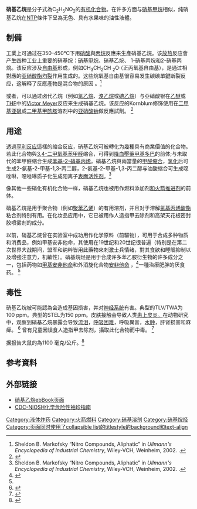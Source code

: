 {{chembox
|Verifiedfields=changed|IUPACName=硝基乙烷
|SystematicName=|OtherNames=|ImageName1=Nitroethane|Watchedfields=changed|ImageSize2=150px|ImageFile2=Nitroethane-3D-balls.png|ImageFileR1=Nitroethane-2D-flat.png|ImageFileR1_Ref={{chemboximage|correct|??}}|ImageFileL1=Nitroethane-2D-skeletal.png|ImageFile=|ImageFileL1_Ref={{chemboximage|correct|??}}|Name=硝基乙烷|verifiedrevid=415867396
|Section7={{Chembox Hazards
| ExternalSDS = [https://fscimage.fishersci.com/msds/65832.htm MSDS at fishersci.com]
| MainHazards = 可燃；有害
| FlashPtC = 28
| GHSPictograms = {{GHS02}} {{GHS06}} {{GHS08}}
| GHSSignalWord = '''危险'''
| HPhrases = {{H-phrases|226|302|315|331|341|412}}
| PPhrases = {{P-phrases|210|261|312|301|330|304|340|312|370|378|403+233}}
| NFPA-F = 3
| NFPA-H = 2
| NFPA-R = 3
| IDLH = 1000 ppm<ref name=PGCH>{{PGCH|0453}}</ref>
| LC50 = 5000 ppm (rabbit, 2 hr)<ref name=IDLH>{{IDLH|79243|Nitroethane}}</ref>
| REL = TWA 100 ppm (310 mg/m<sup>3</sup>)<ref name=PGCH/>
| PEL = TWA 100 ppm (310 mg/m<sup>3</sup>)<ref name=PGCH/>
| ExploLimits = 3.4%-?<ref name=PGCH/>
| LCLo = 6250 ppm (mouse, 2 hr)<ref name=PGCH>{{PGCH|0453}}</ref>
  }}
|Section2={{Chembox Properties
| C = 2 | H = 5 | N = 1 | O = 2
| Density = 1.054 g/cm<sup>3</sup>
| Solubility = 4.6 g/100 mL（20 °C）
| MeltingPtC = -90
| BoilingPtC = 115.0
| BoilingPt_notes =
| Viscosity = 6.77 [[泊_(單位)|泊]]（20 °C）
| VaporPressure = 21 mmHg (25 °C)<ref name=PGCH/>
| pKa = 16.7<ref name=uwisconsin>{{cite web|last1=Reich|first1=Hans|title=Bordwell pKa table: "Nitroalkanes"|url=http://www.chem.wisc.edu/areas/reich/pkatable/|website=University of Wisconsin Chemistry Department|accessdate=2016-01-17|archive-date=2008-10-09|archive-url=https://web.archive.org/web/20081009060809/http://www.chem.wisc.edu/areas/reich/pkatable/|dead-url=no}}</ref><ref name=walterjacs>{{cite journal|last1=Matthews|first1=Walter|title=Equilibrium acidities of carbon acids. VI. Establishment of an absolute scale of acidities in dimethyl sulfoxide solution|journal=Journal of the American Chemical Society|date=1975|volume=97|issue=24|page=7006|doi=10.1021/ja00857a010|display-authors=etal}}</ref>
| MagSus = -35.4·10<sup>−6</sup> cm<sup>3</sup>/mol
  }}
|Section1={{Chembox Identifiers
| ChEBI_Ref = {{ebicite|changed|EBI}}
| ChEBI = 16268
| SMILES = CC[N+](=O)[O-]
| ChemSpiderID_Ref = {{chemspidercite|correct|chemspider}}
| ChemSpiderID = 6338
| PubChem = 6587
| KEGG_Ref = {{keggcite|correct|kegg}}
| KEGG = C01837
| InChI = 1/C2H5NO2/c1-2-3(4)5/h2H2,1H3
| InChIKey = MCSAJNNLRCFZED-UHFFFAOYAB
| ChEMBL_Ref = {{ebicite|correct|EBI}}
| ChEMBL = 15625
| StdInChI_Ref = {{stdinchicite|correct|chemspider}}
| StdInChI = 1S/C2H5NO2/c1-2-3(4)5/h2H2,1H3
| StdInChIKey_Ref = {{stdinchicite|correct|chemspider}}
| StdInChIKey = MCSAJNNLRCFZED-UHFFFAOYSA-N
| CASNo = 79-24-3
| CASNo_Ref = {{cascite|correct|CAS}}
| UNII_Ref = {{fdacite|correct|FDA}}
| UNII = 6KEL3ZAU0V
| RTECS = KI5600000
| UNNumber = UN 2842
  }}
|Section8={{Chembox Related
| Function = [[硝基化合物|硝基化合物]]
| OtherFunctn = [[1-硝基丙烷|1-硝基丙烷]]<br />[[2-硝基丙烷|2-硝基丙烷]]
| OtherCpds = [[亞硝酸乙酯|亞硝酸乙酯]]
  }}
}}


'''硝基乙烷'''是分子式為C<sub>2</sub>H<sub>5</sub>NO<sub>2</sub>的[[有机化合物|有机化合物]]。在许多方面与[[硝基甲烷|硝基甲烷]]相似，纯硝基乙烷在[[一般条件|NTP]]條件下呈為无色、具有水果味的油性液體。

== 制備 ==
工業上可通过在350–450°C下用[[硝酸|硝酸]]與[[丙烷|丙烷]]反應来生產硝基乙烷。该[[放热过程|放热]]反应會产生四种工业上重要的硝基烷：[[硝基甲烷|硝基甲烷]]、硝基乙烷、 1-硝基丙烷和2-硝基丙烷。该反应涉及[[自由基|自由基]]形成，例如CH<sub>3</sub>CH<sub>2</sub>CH <sub>2</sub>O·（正丙氧基自由基），是通过相對應的[[亚硝酸酯|亚硝酸酯]][[均裂|均裂]]作用生成的。这些烷氧基自由基很容易发生碳碳單鍵断裂反应，这解释了反應產物是混合物的原因 。<ref name="Markofsky">Sheldon B. Markofsky “Nitro Compounds, Aliphatic” in ''Ullmann's Encyclopedia of Industrial Chemistry'', Wiley-VCH, Weinheim, 2002. {{Doi|10.1002/14356007.a17_401}}.</ref>

或者，可以通过卤代乙烷（例如[[氯乙烷|氯乙烷]]、[[溴乙烷|溴乙烷]]或[[碘乙烷|碘乙烷]]）与亞硝酸银在[[乙醚|乙醚]]或[[四氢呋喃|THF]]中的[[维克托·梅耶|Victor Meyer]]反应来生成硝基乙烷。该反应的Kornblum修饰使用在[[二甲基亞碸|二甲基亚砜]]或[[二甲基甲醯胺|二甲基甲酰胺]]溶剂中的[[亚硝酸钠|亚硝酸钠]]做反應試劑。 <ref name="Victor Meyer Reaction">{{Cite book|last=Agrawal|first=Jai|title=Organic Chemistry of Explosives|year=2007|publisher=John Wiley & Sons|location=Chichester, England|isbn=9780470029671|pages=7–10|url=https://www.scribd.com/doc/77304293/12/Modi%EF%AC%81ed-Victor-Meyer-Reaction}}</ref>

== 用途 ==
透過[[亨利反应|亨利反应]]這樣的缩合反应，硝基乙烷可被轉化为幾種具有商業價值的化合物。若此化合物與[[甲基香荚兰醛|3,4-二甲氧基苯甲醛]]缩合，可得到[[降血壓藥物|降血壓藥]][[甲基多巴|甲基多巴]]的前体;与未取代的苯甲醛缩合生成[[苯基-2-硝基丙烯|苯基-2-硝基丙烯]]。硝基乙烷與兩當量的[[甲醛|甲醛缩合]]，[[氢化|氢化]]后可生成2-氨基-2-甲基-1,3-丙二醇，2-氨基-2-甲基-1,3-丙二醇与油酸缩合可生成噁唑啉，噁唑啉质子化生成阳离子[[表面活性剂|表面活性剂]]。<ref name="Markofsky">Sheldon B. Markofsky “Nitro Compounds, Aliphatic” in ''Ullmann's Encyclopedia of Industrial Chemistry'', Wiley-VCH, Weinheim, 2002. {{Doi|10.1002/14356007.a17_401}}.</ref>

像其他一些硝化有机化合物一样，硝基乙烷也被用作燃料添加剂[[火箭推进剂|和火箭推进剂]]的前体。

硝基乙烷是用于聚合物（例如[[聚苯乙烯|聚苯乙烯]]）的有用溶剂，并且对于溶解[[氰基丙烯酸酯|氰基丙烯酸酯]]粘合剂特别有用。在化妆品应用中，它已被用作人造指甲去除剂和高架天花板密封胶喷雾剂的成分。

以前，硝基乙烷曾在实验室中成功用作化学原料（前驅物），可用于合成多种物质和消费品，例如甲基安非他命，其使用在19世纪和20世纪很普遍（特别是在第二次世界大战期间，盟军和纳粹皆用此藥物來刺激士兵情绪，對其食欲和睡眠抑制以及增強注意力，机敏性）。硝基烷烃是用于合成许多苯乙胺衍生物的许多成分之一，包括药物如[[甲基安非他命|甲基安非他命]]和外消旋化合物[[苯丙胺|安非他命]] ，<ref name="#1">{{Cite web|title=2016 National Drug Assessment Summary|url=https://www.da.gov/resource-center/2016%20NDTA%20Summary.pdf|date=November 2016|publisher=[[Drug_Administration|Drug Administration]]}}{{Dead link}}</ref>一種治療肥胖的厌食药。 <ref name="#1"/>

== 毒性 ==
硝基乙烷被可能認為会造成基因损害，并对[[神经系统|神经系统]]有害。典型的TLV/TWA为100 ppm。典型的STEL为150 ppm。皮肤接触会导致人类[[皮膚炎|患上皮炎。]]在动物研究中，观察到硝基乙烷暴露会导致[[淚|流泪]]，[[呼吸困难|呼吸困难]]，呼吸異音，[[水肿|水肿]]，肝肾损害和麻痺。 <ref>{{Cite web |url=http://www.osha.gov/dts/chemicalsampling/data/CH_257200.html |title="Chemical Sampling Information Nitroethane."  |access-date=2021-04-01 |archive-date=2017-07-31 |archive-url=https://web.archive.org/web/20170731234414/https://www.osha.gov/dts/chemicalsampling/data/CH_257200.html |dead-url=yes }}</ref> 曾有兒童因误食人造指甲去除剂，攝取此化合物而中毒。 <ref>{{Cite journal|title=Nitroethane poisoning from an artificial fingernail remover|last=Hornfeldt CS, Rabe WH|journal=J. Toxicol. Clin. Toxicol.|issue=3|doi=10.3109/15563659409017967|year=1994|volume=32|pages=321–4|pmid=8007041}}</ref>

据报告大鼠的{{LD50}}為1100 毫克/公斤。<ref>{{Cite web|title=MSDS for nitroethane (revised October 3, 2005), as reported by Fisher Scientific.}}</ref>

== 参考資料 ==
{{Reflist}}

== 外部链接 ==

* [http://webbook.nist.gov/cgi/cbook.cgi?ID=C79243 硝基乙烷ebBook页面] {{Wayback|url=http://webbook.nist.gov/cgi/cbook.cgi?ID=C79243 |date=20200710110156 }}
* [https://www.cdc.gov/niosh/npg/npgd0453.html CDC-NIOSH化学危险性袖珍指南] {{Wayback|url=https://www.cdc.gov/niosh/npg/npgd0453.html |date=20210322062751 }}

[[Category:液体炸药|Category:液体炸药]]
[[Category:火箭燃料|Category:火箭燃料]]
[[Category:硝基溶剂|Category:硝基溶剂]]
[[Category:硝基烷烃|Category:硝基烷烃]]
[[Category:页面同时使用了collapsible_list的titlestyle的background和text-align|Category:页面同时使用了collapsible list的titlestyle的background和text-align]]